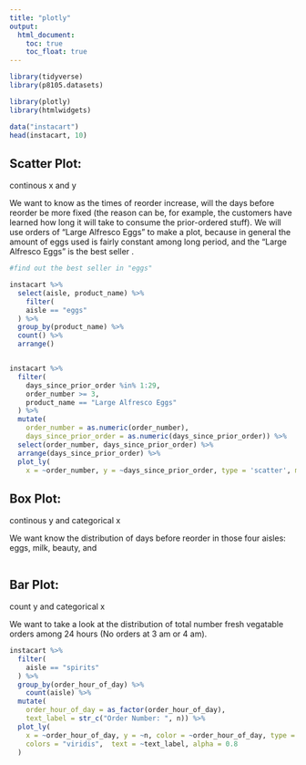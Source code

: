```yaml
---
title: "plotly"
output: 
  html_document:
    toc: true
    toc_float: true
---
```



```r
library(tidyverse)
library(p8105.datasets)

library(plotly)
library(htmlwidgets)
```

```r
data("instacart")
head(instacart, 10)
```

## Scatter Plot: 
continous x and y

We want to know as the times of reorder increase, will the days before reorder be more fixed (the reason can be, for example, the customers have learned how long it will take to consume the prior-ordered stuff). We will use orders of "Large Alfresco Eggs" to make a plot, because in general the amount of eggs used is fairly constant among long period, and the "Large Alfresco Eggs" is the best seller . 

```r

#find out the best seller in "eggs"

instacart %>%
  select(aisle, product_name) %>% 
    filter( 
    aisle == "eggs"
  ) %>% 
  group_by(product_name) %>% 
  count() %>% 
  arrange()


instacart %>%
  filter(
    days_since_prior_order %in% 1:29,
    order_number >= 3, 
    product_name == "Large Alfresco Eggs"
  ) %>% 
  mutate(
    order_number = as.numeric(order_number),
    days_since_prior_order = as.numeric(days_since_prior_order)) %>% 
  select(order_number, days_since_prior_order) %>% 
  arrange(days_since_prior_order) %>% 
  plot_ly(
    x = ~order_number, y = ~days_since_prior_order, type = 'scatter', mode = "markers")


```



## Box Plot:
continous y and categorical x

We want know the distribution of days before reorder in those four aisles: eggs, milk, beauty, and 
```r

```



## Bar Plot: 
count y and categorical x

We want to take a look at the distribution of total number fresh vegatable orders among 24 hours (No orders at 3 am or 4 am). 
```r
instacart %>% 
  filter(
    aisle == "spirits"
  ) %>% 
  group_by(order_hour_of_day) %>% 
	count(aisle) %>% 
  mutate(
    order_hour_of_day = as_factor(order_hour_of_day), 
    text_label = str_c("Order Number: ", n)) %>% 
  plot_ly(
    x = ~order_hour_of_day, y = ~n, color = ~order_hour_of_day, type = "bar", 
    colors = "viridis",  text = ~text_label, alpha = 0.8
  )
```

